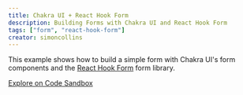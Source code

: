 ```yaml
---
title: Chakra UI + React Hook Form
description: Building Forms with Chakra UI and React Hook Form
tags: ["form", "react-hook-form"]
creator: simoncollins
---
```


This example shows how to build a simple form with Chakra UI's form components
and the [React Hook Form](https://react-hook-form.com) form library.

[Explore on Code Sandbox](https://codesandbox.io/s/chakra-ui-react-hook-form-v382z)
